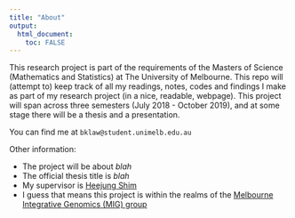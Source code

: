 ---
title: "About"
output:
  html_document:
    toc: FALSE
---

This research project is part of the requirements of the Masters of Science (Mathematics and Statistics) at The University of Melbourne. This repo will (attempt to) keep track of all my readings, notes, codes and findings I make as part of my research project (in a nice, readable, webpage). This project will span across three semesters (July 2018 - October 2019), and at some stage there will be a thesis and a presentation.

You can find me at `bklaw@student.unimelb.edu.au`

Other information:

- The project will be about _blah_
- The official thesis title is _blah_
- My supervisor is [Heejung Shim](https://heejungshim.org)
- I guess that means this project is within the realms of the [Melbourne Integrative Genomics (MIG) group](https://research.unimelb.edu.au/integrative-genomics/MIG-home)

